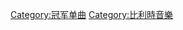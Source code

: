 {{NoteTA
|1=zh-cn:瓦隆; zh-tw:瓦隆; zh-hk:華隆;
}}
{{Category explanation|獲得比利时瓦隆[[Ultratop|Ultratop]]五十强单曲榜（Wallonia Ultratop 50）冠軍的歌曲條目}}

[[Category:冠军单曲|Category:冠军单曲]]
[[Category:比利時音樂|Category:比利時音樂]]